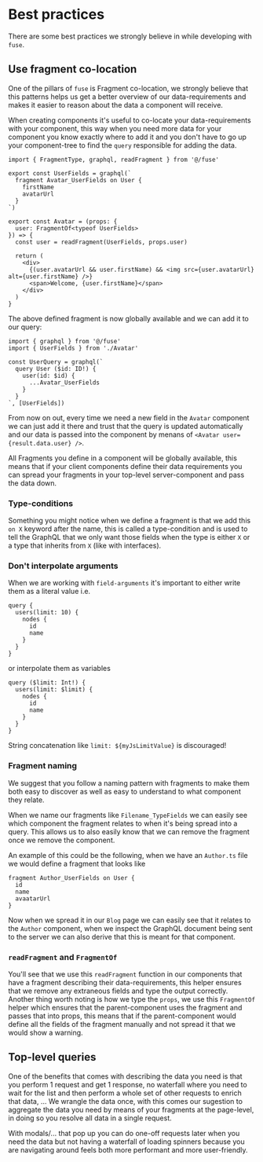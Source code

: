 
# Best practices

There are some best practices we strongly believe in while developing with `fuse`.


## Use <Explain>fragment</Explain> co-location

One of the pillars of `fuse` is Fragment <Explain term='colocation'>co-location</Explain>, we strongly believe that this patterns helps
us get a better overview of our data-requirements and makes it easier to reason about the data
a component will receive.

When creating components it's useful to co-locate your data-requirements with your component,
this way when you need more data for your component you know exactly where to add it and
you don't have to go up your component-tree to find the `query` responsible for adding the data.

```tsx
import { FragmentType, graphql, readFragment } from '@/fuse'
 
export const UserFields = graphql(`
  fragment Avatar_UserFields on User {
    firstName
    avatarUrl
  }
`)
 
export const Avatar = (props: {
  user: FragmentOf<typeof UserFields>
}) => {
  const user = readFragment(UserFields, props.user)
 
  return (
    <div>
      {(user.avatarUrl && user.firstName) && <img src={user.avatarUrl} alt={user.firstName} />}
      <span>Welcome, {user.firstName}</span>
    </div>
  )
}
```

The above defined fragment is now globally available and we can add it to our query:

```tsx
import { graphql } from '@/fuse'
import { UserFields } from './Avatar'

const UserQuery = graphql(`
  query User ($id: ID!) {
    user(id: $id) {
      ...Avatar_UserFields
    }
  }
`, [UserFields])
```

From now on out, every time we need a new field in the `Avatar` component we can just add it there
and trust that the query is updated automatically and our data is passed into the component by menans of
`<Avatar user={result.data.user} />`.

All Fragments you define in a component will be globally available, this means that if your client components
define their data requirements you can <Explain term='fragment-spreads'>spread</Explain> your fragments in
your top-level server-component and pass the data down.

### Type-conditions

Something you might notice when we define a fragment is that we add this `on X` keyword after the name,
this is called a <Explain term='type-condition'>type-condition</Explain> and is used to tell the GraphQL
that we only want those fields when the type is either `X` or a type that inherits from `X` (like with interfaces).


### Don't interpolate <Explain>arguments</Explain>

When we are working with `field-arguments` it's important to either write them as a literal value i.e.

```gql
query {
  users(limit: 10) {
    nodes {
      id
      name
    }
  }
}
```

or interpolate them as variables

```gql
query ($limit: Int!) {
  users(limit: $limit) {
    nodes {
      id
      name
    }
  }
}
```

String concatenation like `limit: ${myJsLimitValue}` is discouraged!

### Fragment naming

We suggest that you follow a naming pattern with fragments to make them both easy to discover
as well as easy to understand to what component they relate.

When we name our fragments like `Filename_TypeFields` we can easily see which component the fragment
relates to when it's being <Explain term='fragment-spreads'>spread</Explain> into a query. This allows
us to also easily know that we can remove the fragment once we remove the component.

An example of this could be the following, when we have an `Author.ts` file we would define a fragment
that looks like

```gql
fragment Author_UserFields on User {
  id
  name
  avaatarUrl
}
```

Now when we spread it in our `Blog` page we can easily see that it relates to the `Author` component, when we
inspect the GraphQL <Explain term='documents'>document</Explain> being sent to the server
we can also derive that this is meant for that component.

### `readFragment` and `FragmentOf`

You'll see that we use this `readFragment` function in our components that have a fragment describing their
data-requirements, this helper ensures that we remove any extraneous fields and type the output correctly.
Another thing worth noting is how we type the `props`, we use this `FragmentOf` helper which ensures that
the parent-component uses the fragment and passes that into props, this means that if the parent-component
would define all the fields of the fragment manually and not spread it that we would show a warning.

## Top-level queries

One of the benefits that comes with describing the data you need is that you perform 1 request and get 1 response,
no waterfall where you need to wait for the list and then perform a whole set of other requests to enrich that data, ...
We wrangle the data once, with this comes our sugestion to aggregate the data you need by means of your fragments at
the page-level, in doing so you resolve all data in a single request.

With modals/... that pop up you can do one-off requests later when you need the data but not having a waterfall of loading
spinners because you are navigating around feels both more performant and more user-friendly.

